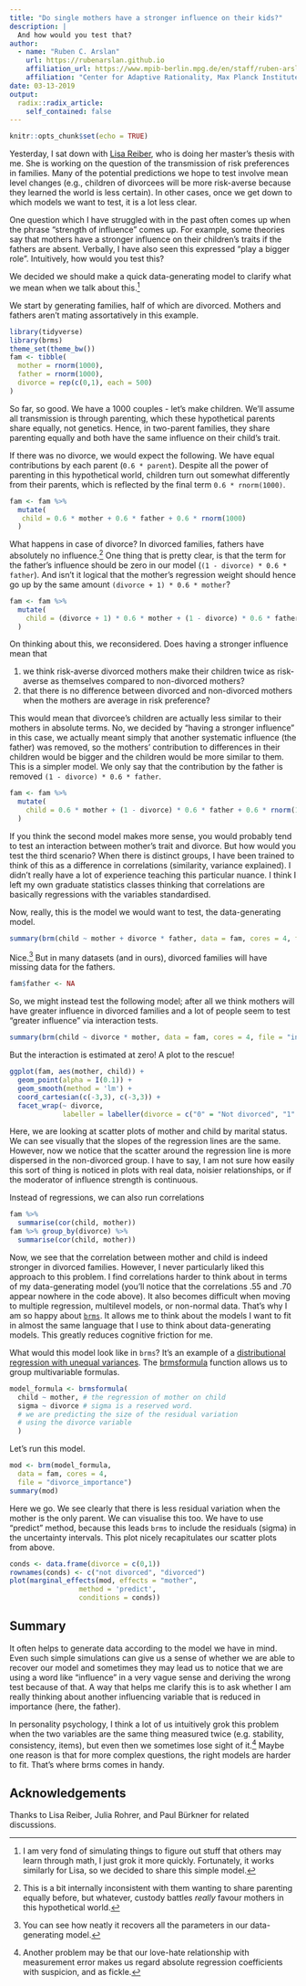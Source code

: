 ```yaml
---
title: "Do single mothers have a stronger influence on their kids?"
description: |
  And how would you test that?
author:
  - name: "Ruben C. Arslan"
    url: https://rubenarslan.github.io
    affiliation_url: https://www.mpib-berlin.mpg.de/en/staff/ruben-arslan
    affiliation: "Center for Adaptive Rationality, Max Planck Institute for Human Development, Berlin" 
date: 03-13-2019
output:
  radix::radix_article:
    self_contained: false
---
```


```r
knitr::opts_chunk$set(echo = TRUE)
```

Yesterday, I sat down with [Lisa Reiber](https://twitter.com/_asilisa_), who is doing
her master's thesis with me. She is working on the question of the transmission
of risk preferences in families. Many of the potential predictions we hope to test
involve mean level changes (e.g., children of divorcees will be more risk-averse because they learned the world is less certain). In other cases, once we get down to
which models we want to test, it is a lot less clear.

One question which I have struggled with in the past often comes up when the
phrase "strength of influence" comes up. For example, some theories say that
mothers have a stronger influence on their children's traits if the fathers are absent.
Verbally, I have also seen this expressed "play a bigger role". Intuitively, how would you test this?

We decided we should make a quick data-generating model to clarify what we mean when we talk about this.^[I am very fond of simulating things to figure out stuff that others may learn through math, I just grok it more quickly. Fortunately, it works similarly for Lisa, so we decided to share this simple model.]

We start by generating families, half of which  are divorced. Mothers and fathers aren't mating assortatively in this example.

```r
library(tidyverse)
library(brms)
theme_set(theme_bw())
fam <- tibble(
  mother = rnorm(1000),
  father = rnorm(1000),
  divorce = rep(c(0,1), each = 500)
)
```

So far, so good. We have a 1000 couples - let's make children. We'll assume all transmission is through parenting, which these hypothetical parents share equally, not genetics. Hence, in two-parent families, they share parenting equally and both have the same influence on their child's trait. 

If there was no divorce, we would expect the following. We have equal contributions
by each parent (`0.6 * parent`). Despite all the power of parenting in this hypothetical world, children turn out somewhat differently from their parents, which is reflected by
the final term `0.6 * rnorm(1000)`.

```r
fam <- fam %>% 
  mutate(
   child = 0.6 * mother + 0.6 * father + 0.6 * rnorm(1000)
  )
```

What happens in case of divorce? In divorced families, fathers have absolutely no influence.^[This is a bit internally inconsistent with them wanting to share parenting equally before, but whatever, custody battles _really_ favour mothers in this hypothetical world.]
One thing that is pretty clear, is that the term for the father's influence should be zero in our model (`(1 - divorce) * 0.6 * father`).
And isn't it logical that the mother's regression weight should hence go up by the same amount `(divorce + 1) * 0.6 * mother`?

```r
fam <- fam %>% 
  mutate(
    child = (divorce + 1) * 0.6 * mother + (1 - divorce) * 0.6 * father + 0.6 * rnorm(1000)
  )
```

On thinking about this, we reconsidered. Does having a stronger influence mean that 

1. we think risk-averse divorced mothers make their children twice as risk-averse as themselves compared to non-divorced mothers?
2. that there is no difference between divorced and non-divorced mothers when the mothers are average in risk preference?

This would mean that divorcee's children are actually less similar to their mothers in absolute terms. No, we decided by "having a stronger influence" in this case, we actually meant simply that another systematic influence (the father) was removed, so the mothers' contribution to differences in their children would be bigger and the children would be more similar to them. This is a simpler model. We only say that the contribution by the father is removed `(1 - divorce) * 0.6 * father`.

```r
fam <- fam %>% 
  mutate(
    child = 0.6 * mother + (1 - divorce) * 0.6 * father + 0.6 * rnorm(1000)
  )
```


If you think the second model makes more sense, you would probably tend to test an interaction between mother's trait and divorce. But how would you test the third scenario?
When there is distinct groups, I have been trained to think of this as a difference in correlations (similarity, variance explained). I didn't really have a lot of experience teaching this particular nuance. I think I left my own graduate statistics classes thinking that correlations are basically regressions with the variables standardised.

Now, really, this is the model we would want to test, the data-generating model.

```r
summary(brm(child ~ mother + divorce * father, data = fam, cores = 4, file = "dgm"))
```

Nice.^[You can see how neatly it recovers all the parameters in our data-generating model.] But in many datasets (and in ours), divorced families will have missing data for the fathers. 

```r
fam$father <- NA
```

So, we might instead test the following model; after all we think mothers will have greater influence in divorced families and a lot of people seem to test "greater influence" via interaction tests.

```r
summary(brm(child ~ divorce * mother, data = fam, cores = 4, file = "interaction_model"))
```

But the interaction is estimated at zero! A plot to the rescue!

```r
ggplot(fam, aes(mother, child)) +
  geom_point(alpha = I(0.1)) +
  geom_smooth(method = 'lm') +
  coord_cartesian(c(-3,3), c(-3,3)) +
  facet_wrap(~ divorce, 
             labeller = labeller(divorce = c("0" = "Not divorced", "1" = "Divorced")))
```

Here, we are looking at scatter plots of mother and child by marital status. We can see visually that the slopes of the regression lines are the same. However, now we notice that the scatter around the regression line is more dispersed in the non-divorced group. I have to say, I am not sure how easily this sort of thing is noticed in plots with real data, noisier relationships, or if the moderator of influence strength is continuous.

Instead of regressions, we can also run correlations

```r
fam %>%  
  summarise(cor(child, mother))
fam %>% group_by(divorce) %>% 
  summarise(cor(child, mother))
```

Now, we see that the correlation between mother and child is indeed stronger in divorced families. However, I never particularly liked this approach to this problem. I find correlations harder to think about in terms of my data-generating model (you'll notice that the correlations .55 and .70 appear nowhere in the code above). It also becomes
difficult when moving to multiple regression, multilevel models, or non-normal data. That's why I am so happy about [`brms`](https://github.com/paul-buerkner/brms). It allows me to think about the models I want to fit in almost the same language that I use to think about data-generating models. This greatly reduces cognitive friction for me.

What would this model look like in `brms`? It's an example of a [distributional regression with unequal variances](https://cloud.r-project.org/web/packages/brms/vignettes/brms_distreg.html). The [brmsformula](https://rdrr.io/cran/brms/man/brmsformula.html) function allows us to group multivariable formulas.

```r
model_formula <- brmsformula(
  child ~ mother, # the regression of mother on child
  sigma ~ divorce # sigma is a reserved word. 
  # we are predicting the size of the residual variation 
  # using the divorce variable
  )
```

Let's run this model.

```r
mod <- brm(model_formula, 
  data = fam, cores = 4, 
  file = "divorce_importance")
summary(mod)
```

Here we go. We see clearly that there is less residual variation when the mother is the only parent. We can visualise this too. We have to use "predict" method, because this leads
`brms` to include the residuals (sigma) in the uncertainty intervals. This plot
nicely recapitulates our scatter plots from above.

```r
conds <- data.frame(divorce = c(0,1))
rownames(conds) <- c("not divorced", "divorced")
plot(marginal_effects(mod, effects = "mother", 
                 method = 'predict',
                 conditions = conds))
```

## Summary
It often helps to generate data according to the model we have in mind. 
Even such simple simulations can give us  a sense of whether we are able to recover 
our model and sometimes they may lead us to notice that we are using a word like 
"influence" in a very vague sense and deriving the wrong test because of that. 
A way that helps me clarify this is to ask whether I am really thinking about 
another influencing variable that is reduced in importance (here, the father).

In personality psychology, I think a lot of us intuitively grok this problem when the two variables are the same thing measured twice (e.g. stability, consistency, items), but even then we sometimes lose sight of it.^[Another problem may be that our love-hate relationship with measurement error makes us regard absolute regression coefficients with suspicion, and as fickle.] Maybe one reason is that for more complex questions, the right models are harder to fit. That's where brms comes in handy.

## Acknowledgements {.appendix}

Thanks to Lisa Reiber, Julia Rohrer, and Paul Bürkner for related discussions.
